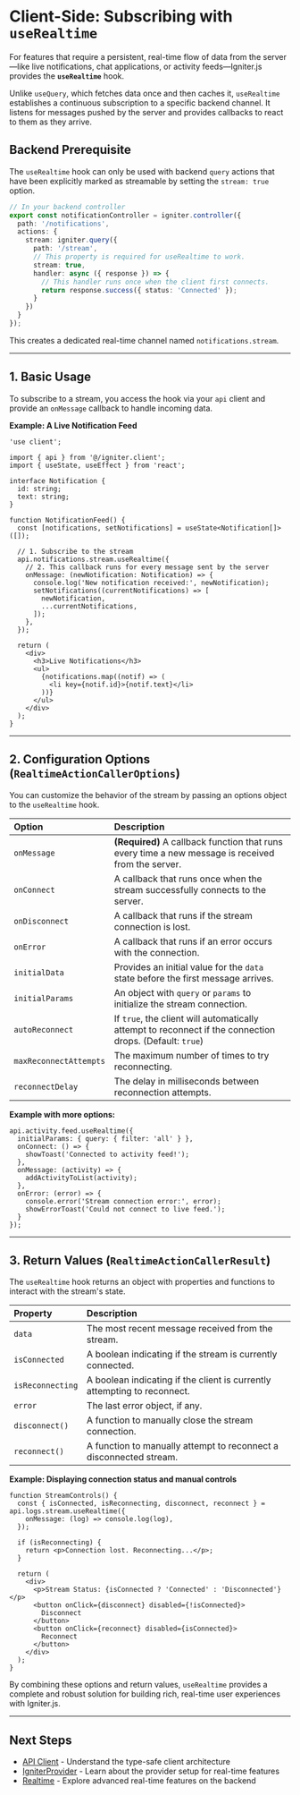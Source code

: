 # Client-Side: Subscribing with `useRealtime`

For features that require a persistent, real-time flow of data from the server—like live notifications, chat applications, or activity feeds—Igniter.js provides the **`useRealtime`** hook.

Unlike `useQuery`, which fetches data once and then caches it, `useRealtime` establishes a continuous subscription to a specific backend channel. It listens for messages pushed by the server and provides callbacks to react to them as they arrive.

## Backend Prerequisite

The `useRealtime` hook can only be used with backend `query` actions that have been explicitly marked as streamable by setting the `stream: true` option.

```typescript
// In your backend controller
export const notificationController = igniter.controller({
  path: '/notifications',
  actions: {
    stream: igniter.query({
      path: '/stream',
      // This property is required for useRealtime to work.
      stream: true,
      handler: async ({ response }) => {
        // This handler runs once when the client first connects.
        return response.success({ status: 'Connected' });
      }
    })
  }
});
```
This creates a dedicated real-time channel named `notifications.stream`.

---

## 1. Basic Usage

To subscribe to a stream, you access the hook via your `api` client and provide an `onMessage` callback to handle incoming data.

**Example: A Live Notification Feed**

```tsx
'use client';

import { api } from '@/igniter.client';
import { useState, useEffect } from 'react';

interface Notification {
  id: string;
  text: string;
}

function NotificationFeed() {
  const [notifications, setNotifications] = useState<Notification[]>([]);

  // 1. Subscribe to the stream
  api.notifications.stream.useRealtime({
    // 2. This callback runs for every message sent by the server
    onMessage: (newNotification: Notification) => {
      console.log('New notification received:', newNotification);
      setNotifications((currentNotifications) => [
        newNotification,
        ...currentNotifications,
      ]);
    },
  });

  return (
    <div>
      <h3>Live Notifications</h3>
      <ul>
        {notifications.map((notif) => (
          <li key={notif.id}>{notif.text}</li>
        ))}
      </ul>
    </div>
  );
}
```

---

## 2. Configuration Options (`RealtimeActionCallerOptions`)

You can customize the behavior of the stream by passing an options object to the `useRealtime` hook.

| Option                 | Description                                                                                       |
| :--------------------- | :------------------------------------------------------------------------------------------------ |
| `onMessage`            | **(Required)** A callback function that runs every time a new message is received from the server.      |
| `onConnect`            | A callback that runs once when the stream successfully connects to the server.                    |
| `onDisconnect`         | A callback that runs if the stream connection is lost.                                            |
| `onError`              | A callback that runs if an error occurs with the connection.                                      |
| `initialData`          | Provides an initial value for the `data` state before the first message arrives.                  |
| `initialParams`        | An object with `query` or `params` to initialize the stream connection.                           |
| `autoReconnect`        | If `true`, the client will automatically attempt to reconnect if the connection drops. (Default: `true`) |
| `maxReconnectAttempts` | The maximum number of times to try reconnecting.                                                  |
| `reconnectDelay`       | The delay in milliseconds between reconnection attempts.                                          |

**Example with more options:**

```tsx
api.activity.feed.useRealtime({
  initialParams: { query: { filter: 'all' } },
  onConnect: () => {
    showToast('Connected to activity feed!');
  },
  onMessage: (activity) => {
    addActivityToList(activity);
  },
  onError: (error) => {
    console.error('Stream connection error:', error);
    showErrorToast('Could not connect to live feed.');
  }
});
```

---

## 3. Return Values (`RealtimeActionCallerResult`)

The `useRealtime` hook returns an object with properties and functions to interact with the stream's state.

| Property         | Description                                                                     |
| :--------------- | :------------------------------------------------------------------------------ |
| `data`           | The most recent message received from the stream.                               |
| `isConnected`    | A boolean indicating if the stream is currently connected.                      |
| `isReconnecting` | A boolean indicating if the client is currently attempting to reconnect.        |
| `error`          | The last error object, if any.                                                  |
| `disconnect()`   | A function to manually close the stream connection.                             |
| `reconnect()`    | A function to manually attempt to reconnect a disconnected stream.              |

**Example: Displaying connection status and manual controls**

```tsx
function StreamControls() {
  const { isConnected, isReconnecting, disconnect, reconnect } = api.logs.stream.useRealtime({
    onMessage: (log) => console.log(log),
  });

  if (isReconnecting) {
    return <p>Connection lost. Reconnecting...</p>;
  }

  return (
    <div>
      <p>Stream Status: {isConnected ? 'Connected' : 'Disconnected'}</p>
      <button onClick={disconnect} disabled={!isConnected}>
        Disconnect
      </button>
      <button onClick={reconnect} disabled={isConnected}>
        Reconnect
      </button>
    </div>
  );
}
```

By combining these options and return values, `useRealtime` provides a complete and robust solution for building rich, real-time user experiences with Igniter.js.

---

## Next Steps

- [API Client](/docs/client-side/api-client) - Understand the type-safe client architecture
- [IgniterProvider](/docs/client-side/igniter-provider) - Learn about the provider setup for real-time features
- [Realtime](/docs/advanced-features/realtime) - Explore advanced real-time features on the backend